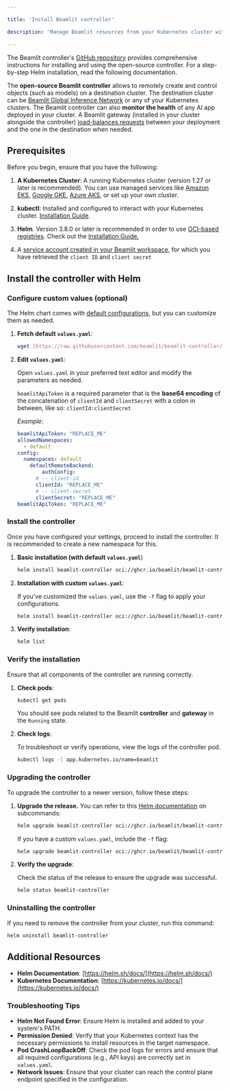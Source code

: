 ```yaml
---

title: 'Install Beamlit controller'

description: 'Manage Beamlit resources from your Kubernetes cluster with the Beamlit controller.'

---
```


<Tip>The Beamlit controller's [GitHub repository](https://github.com/beamlit/beamlit-controller/) provides comprehensive instructions for installing and using the open-source controller. For a step-by-step Helm installation, read the following documentation.</Tip>

The **open-source Beamlit controller** allows to remotely create and control objects (such as models) on a destination cluster. The destination cluster can be [Beamlit Global Inference Network](../Global-Inference-Network.md) or any of your Kubernetes clusters. The Beamlit controller can also **monitor the health** of any AI app deployed in your cluster. A Beamlit gateway (installed in your cluster alongside the controller) [load-balances requests](Model-overflow.md) between your deployment and the one in the destination when needed.

## Prerequisites

Before you begin, ensure that you have the following:

1. **A Kubernetes Cluster**: A running Kubernetes cluster (version 1.27 or later is recommended). You can use managed services like [Amazon EKS](https://aws.amazon.com/eks/), [Google GKE](https://cloud.google.com/kubernetes-engine), [Azure AKS](https://azure.microsoft.com/services/kubernetes-service/), or set up your own cluster.
2. **kubectl**: Installed and configured to interact with your Kubernetes cluster. [Installation Guide](https://kubernetes.io/docs/tasks/tools/install-kubectl/).

1. **Helm**. Version 3.8.0 or later is recommended in order to use [OCI-based registries](https://helm.sh/docs/topics/registries/). Check out the [Installation Guide.](https://helm.sh/docs/intro/install/)
1. A [service account created in your Beamlit workspace](../../Security/Service-accounts.md), for which you have retrieved the `client ID` and `client secret`

## Install the controller with Helm

### Configure custom values (optional)

The Helm chart comes with [default configurations](https://github.com/beamlit/beamlit-controller/blob/main/chart/values.yaml), but you can customize them as needed.

1. **Fetch default `values.yaml`**:
    
    ```bash
    wget [https://raw.githubusercontent.com/beamlit/beamlit-controller/refs/heads/main/chart/values.yaml](https://raw.githubusercontent.com/beamlit/beamlit-controller/refs/heads/main/chart/values.yaml?token=GHSAT0AAAAAAC2IZP4DHT72ZONKI75SRY74ZZTSIFQ)
    ```
    
2. **Edit `values.yaml`**:
    
    Open `values.yaml` in your preferred text editor and modify the parameters as needed. 
    
    <Warning>`beamlitApiToken` is a required parameter that is the **base64 encoding** of the concatenation of `clientId` and `clientSecret` with a colon in between, like so: `clientId:clientSecret`</Warning>
    
    *Example:*
    
    ```yaml
    beamlitApiToken: "REPLACE_ME"
    allowedNamespaces:
      - default
    config:
      namespaces: default
    	defaultRemoteBackend:
    		authConfig:
          # -- client-id
          clientId: "REPLACE_ME"
          # -- client-secret
          clientSecret: "REPLACE_ME"
    beamlitApiToken: "REPLACE_ME"
    ```
    

### Install the controller

Once you have configured your settings, proceed to install the controller. It is recommended to create a new namespace for this.

1. **Basic installation (with default `values.yaml`**)
    
    ```bash
    helm install beamlit-controller oci://ghcr.io/beamlit/beamlit-controller-chart
    ```
    
2. **Installation with custom `values.yaml`**:
    
    If you've customized the `values.yaml`, use the `-f` flag to apply your configurations.
    
    ```bash
    helm install beamlit-controller oci://ghcr.io/beamlit/beamlit-controller-chart -f values.yaml
    ```
    
3. **Verify installation**:
    
    ```bash
    helm list
    ```
    

### Verify the installation

Ensure that all components of the controller are running correctly.

1. **Check pods**:
    
    ```bash
    kubectl get pods
    ```
    
    You should see pods related to the Beamlit **controller** and **gateway** in the `Running` state.
    

1. **Check logs**:
    
    To troubleshoot or verify operations, view the logs of the controller pod.
    
    ```bash
    kubectl logs -l app.kubernetes.io/name=beamlit
    ```
    

### Upgrading the controller

To upgrade the controller to a newer version, follow these steps:

1. **Upgrade the release.** You can refer to this [Helm documentation](https://helm.sh/docs/topics/registries/#other-subcommands) on subcommands:
    
    ```bash
    helm upgrade beamlit-controller oci://ghcr.io/beamlit/beamlit-controller-chart
    ```
    
    If you have a custom `values.yaml`, include the `-f` flag:
    
    ```bash
    helm upgrade beamlit-controller oci://ghcr.io/beamlit/beamlit-controller-chart -f values.yaml
    ```
    

1. **Verify the upgrade**:
    
    Check the status of the release to ensure the upgrade was successful.
    
    ```bash
    helm status beamlit-controller
    ```
    

### Uninstalling the controller

If you need to remove the controller from your cluster, run this command:

```bash
helm uninstall beamlit-controller
```

## Additional Resources

- **Helm Documentation**: [https://helm.sh/docs/](https://helm.sh/docs/)
- **Kubernetes Documentation**: [https://kubernetes.io/docs/](https://kubernetes.io/docs/)

### Troubleshooting Tips

- **Helm Not Found Error**: Ensure Helm is installed and added to your system's PATH.
- **Permission Denied**: Verify that your Kubernetes context has the necessary permissions to install resources in the target namespace.
- **Pod CrashLoopBackOff**: Check the pod logs for errors and ensure that all required configurations (e.g., API keys) are correctly set in `values.yaml`.
- **Network Issues**: Ensure that your cluster can reach the control plane endpoint specified in the configuration.